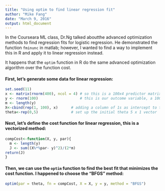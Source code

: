 ```yaml
---
title: "Using optim to find linear regression fit"
author: "Mike Fang"
date: "March 9, 2016"
output: html_document
---
```


In the Courseara ML class, Dr.Ng talked aboutthe advanced optimization methods to find
regression fits for logistic regression. He demonstrated the function `fminunc` in matlab; however, I wanted to find a way to implement this in R and apply it to linear regression instead. 

It happens that the `optim` function in R do the same advanced optimization algorithm over the function cost. 

#### First, let's generate some data for linear regression:
```r
set.seed(11)
x <- matrix(rnorm(400), ncol = 4) # so this is a 100x4 predictor matrix 
y <- rnorm(100)                   # this is our outcome variable, a 100x1 vector
m <- length(y)  
X<-cbind(rep(1, 100), x)      # adding a column of 1s as intercept to the design matrix X (100 x 5)
theta<-rep(0,5)               # set up the initial theta 5 x 1 vector
```

#### Next, let's define the cost function for linear regression, this is a vectorized method:
```r
compCost<-function(X, y, par){  
  m <- length(y)
  J <- sum((X%*%par- y)^2)/(2*m)
return(J) 
}
```
#### Then, we can use the `optim` function to find the best fit that minimizes the cost function. I happened to choose the "BFGS" method:
```r
optim(par = theta, fn = compCost, X = X, y = y, method = "BFGS")
```

